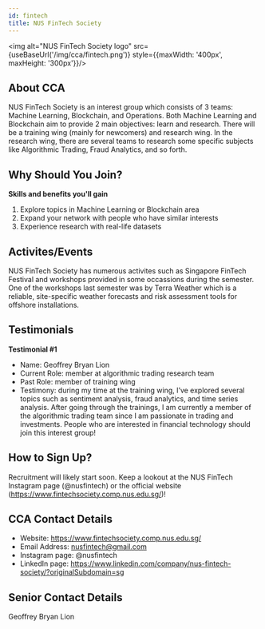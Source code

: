 ```yaml
---
id: fintech
title: NUS FinTech Society
---
```



<img alt="NUS FinTech Society logo" src={useBaseUrl('/img/cca/fintech.png')} style={{maxWidth: '400px', maxHeight: '300px'}}/>

## About CCA
NUS FinTech Society is an interest group which consists of 3 teams: Machine Learning, Blockchain, and Operations. Both Machine Learning and Blockchain aim to provide 2 main objectives: learn and research. There will be a training wing (mainly for newcomers) and research wing. In the research wing, there are several teams to research some specific subjects like Algorithmic Trading, Fraud Analytics, and so forth.

## Why Should You Join?
**Skills and benefits you'll gain**
1. Explore topics in Machine Learning or Blockchain area
2. Expand your network with people who have similar interests
3. Experience research with real-life datasets


## Activites/Events
NUS FinTech Society has numerous activites such as Singapore FinTech Festival and workshops provided in some occassions during the semester. One of the workshops last semester was by Terra Weather which is a reliable, site-specific weather forecasts and risk assessment tools for offshore installations.


## Testimonials
**Testimonial #1**
- Name: Geoffrey Bryan Lion
- Current Role: member at algorithmic trading research team
- Past Role: member of training wing
- Testimony: during my time at the training wing, I’ve explored several topics such as sentiment analysis, fraud analytics, and time series analysis. After going through the trainings, I am currently a member of the algorithmic trading team since I am passionate in trading and investments. People who are interested in financial technology should join this interest group!


## How to Sign Up?
Recruitment will likely start soon. Keep a lookout at the NUS FinTech Instagram page (@nusfintech) or the official website (https://www.fintechsociety.comp.nus.edu.sg/)!


## CCA Contact Details
- Website: https://www.fintechsociety.comp.nus.edu.sg/
- Email Address: nusfintech@gmail.com
- Instagram page: @nusfintech
- LinkedIn page: https://www.linkedin.com/company/nus-fintech-society/?originalSubdomain=sg


## Senior Contact Details
Geoffrey Bryan Lion
